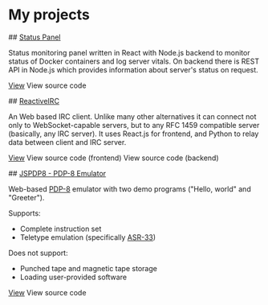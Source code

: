 # My projects

<Waypoint name="statuspanel"/>
## <a href="/status" target="_blank">Status Panel</a>
<StackBar stack="React;Sass;Node"/>
<Screenshot src="/images/StatusPanelScreenshot.png" alt="Screenshot of a panell with two services with status OK and graph of server CPU load"/>

Status monitoring panel written in React with Node.js backend to monitor status of Docker containers and log server vitals.
On backend there is REST API in Node.js which provides information about server's status on request. 

<a href="/status" target="_blank">View</a>
<a hre="https://github.com/PythonB/StatusPanel">View source code</a>

<Waypoint name="reactiveirc"/>
## <a href="/reactiveirc" target="_blank">ReactiveIRC</a>
<StackBar stack="React;Sass;Python"/>
<Screenshot src="/images/ReactiveIRCScreenshot.png" alt="Screenshot of a chat window"/>

An Web based IRC client. Unlike many other alternatives it can connect not only to WebSocket-capable servers, but to any RFC 1459 compatible server (basically, any IRC server).
It uses React.js for frontend, and Python to relay data between client and IRC server.

<a href="reactiveirc" target="_blank">View</a>
<a hre="https://github.com/PythonB/ReactiveIRC_frontend">View source code (frontend)</a>
<a hre="https://github.com/PythonB/ReactiveIRC_backend">View source code (backend)</a>

<Waypoint name="/jspdp8"/>
## <a href="/jspdp8" target="_blank">JSPDP8 - PDP-8 Emulator</a>
<StackBar stack="React;Sass"/>
<Screenshot src="/images/PDP8Screenshot.png" at="Screenshot of an multi-panel emulator of old computer"/>

Web-based [PDP-8](https://en.wikipedia.org/wiki/PDP-8) emulator with two demo programs ("Hello, world" and "Greeter").

Supports:
- Complete instruction set
- Teletype emulation (specifically [ASR-33](https://en.wikipedia.org/wiki/Teletype_Model_33)) 

Does not support:
- Punched tape and magnetic tape storage
- Loading user-provided software

<a href="/jspdp8" target="_blank">View</a>
<a hre="https://github.com/PythonB/jspdp8">View source code</a>
